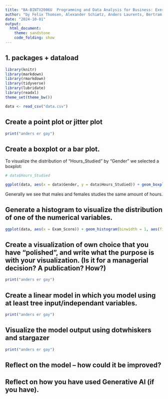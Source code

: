```yaml
---
title: "BA-BINTV2006U  Programming and Data Analysis for Business: Exercise 1"
author: "by Felix Thomsen, Alexander Schiøtz, Anders Laurents, Bertram Hage"
date: "2024-10-01"
output: 
  html_document:
    theme: sandstone
    code_folding: show
---
```


## 1. packages + dataload
<!-- 2. Load the dataset into R and inspect its structure. How many rows, how many columns, what is the
summary statistics for the numeric variables? -->
```r
library(knitr)
library(markdown)
library(rmarkdown)
library(tidyverse)
library(lubridate)
library(readxl)
theme_set(theme_bw())
```
```r
data <- read_csv("data.csv")
```

## Create a point plot or jitter plot
```r
print("anders er gay")
```

## Create a boxplot or a bar plot. 
To visualize the distribution of "Hours_Studied" by "Gender" we selected a boxplot:
```r
# data$Hours_Studied

ggplot(data, aes(x = data$Gender, y = data$Hours_Studied)) + geom_boxplot() +   labs(title = "Boxplot of Hours Studied by Gender", x = "Gender", y = "Hours Studied")
```

Generally we see that males and females studies the same amount of hours.

## Generate a histogram to visualize the distribution of one of the numerical variables.
```r

ggplot(data, aes(x = Exam_Score)) + geom_histogram(binwidth = 1, aes(fill = ..count..)) + scale_fill_gradient(low = "green", high = "blue") + labs(title = "Histogram of Exam Scores by Student", x = "Exam Score" , y = "Counts of Students")

```

## Create a visualization of own choice that you have “polished”,  and write what the purpose is with  your visualization. (Is it for a managerial decision? A publication? How?)
```r
print("anders er gay")
```

## Create a linear model in which you model using at least tree input/independant variables. 
```r
print("anders er gay")
```
## Visualize the model output using dotwhiskers and stargazer
```r
print("anders er gay")
```

## Reflect on the model – how could it be improved? 

## Reflect on how you have used Generative AI (if you have).